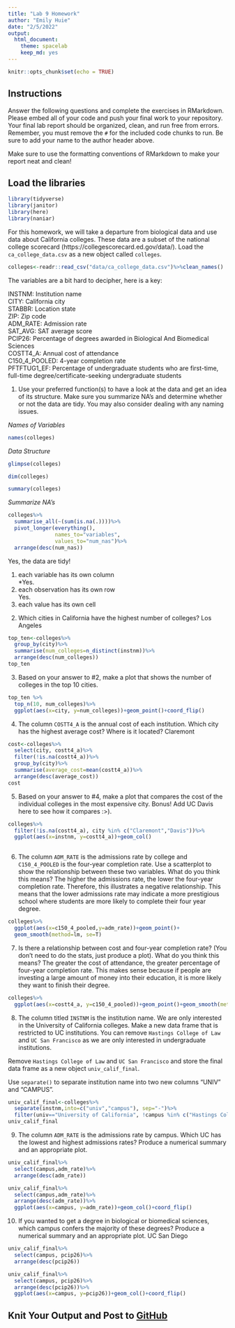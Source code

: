 ```yaml
---
title: "Lab 9 Homework"
author: "Emily Huie"
date: "2/5/2022"
output:
  html_document: 
    theme: spacelab
    keep_md: yes
---
```


```r
knitr::opts_chunk$set(echo = TRUE)
```

## Instructions
Answer the following questions and complete the exercises in RMarkdown. Please embed all of your code and push your final work to your repository. Your final lab report should be organized, clean, and run free from errors. Remember, you must remove the `#` for the included code chunks to run. Be sure to add your name to the author header above.  

Make sure to use the formatting conventions of RMarkdown to make your report neat and clean!  

## Load the libraries
```r
library(tidyverse)
library(janitor)
library(here)
library(naniar)
``` 

For this homework, we will take a departure from biological data and use data about California colleges. These data are a subset of the national college scorecard (https://collegescorecard.ed.gov/data/). Load the `ca_college_data.csv` as a new object called `colleges`.
```r
colleges<-readr::read_csv("data/ca_college_data.csv")%>%clean_names()
```

The variables are a bit hard to decipher, here is a key:  

INSTNM: Institution name  
CITY: California city  
STABBR: Location state  
ZIP: Zip code  
ADM_RATE: Admission rate  
SAT_AVG: SAT average score  
PCIP26: Percentage of degrees awarded in Biological And Biomedical Sciences  
COSTT4_A: Annual cost of attendance  
C150_4_POOLED: 4-year completion rate  
PFTFTUG1_EF: Percentage of undergraduate students who are first-time, full-time degree/certificate-seeking undergraduate students  

1. Use your preferred function(s) to have a look at the data and get an idea of its structure. Make sure you summarize NA's and determine whether or not the data are tidy. You may also consider dealing with any naming issues.

_Names of Variables_
```r
names(colleges)
```
_Data Structure_
```r
glimpse(colleges)
```
```r
dim(colleges)
```

```r
summary(colleges)
```
_Summarize NA's_
```r
colleges%>%
  summarise_all(~(sum(is.na(.))))%>%
  pivot_longer(everything(),
               names_to="variables",
               values_to="num_nas")%>%
  arrange(desc(num_nas))
```

Yes, the data are tidy!

(1) each variable has its own column  
*Yes. 
(2) each observation has its own row  
Yes. 
(3) each value has its own cell 

2. Which cities in California have the highest number of colleges?
Los Angeles
```r
top_ten<-colleges%>%
  group_by(city)%>%
  summarise(num_colleges=n_distinct(instnm))%>%
  arrange(desc(num_colleges))
top_ten
```

3. Based on your answer to #2, make a plot that shows the number of colleges in the top 10 cities.
```r
top_ten %>%
  top_n(10, num_colleges)%>%
  ggplot(aes(x=city, y=num_colleges))+geom_point()+coord_flip()
```

4. The column `COSTT4_A` is the annual cost of each institution. Which city has the highest average cost? Where is it located?
Claremont
```r
cost<-colleges%>%
  select(city, costt4_a)%>%
  filter(!is.na(costt4_a))%>%
  group_by(city)%>%
  summarise(average_cost=mean(costt4_a))%>%
  arrange(desc(average_cost))
cost
```

5. Based on your answer to #4, make a plot that compares the cost of the individual colleges in the most expensive city. Bonus! Add UC Davis here to see how it compares :>).

```r
colleges%>%
  filter(!is.na(costt4_a), city %in% c("Claremont","Davis"))%>%
  ggplot(aes(x=instnm, y=costt4_a))+geom_col()
  
```

6. The column `ADM_RATE` is the admissions rate by college and `C150_4_POOLED` is the four-year completion rate. Use a scatterplot to show the relationship between these two variables. What do you think this means?
The higher the admissions rate, the lower the four-year completion rate. Therefore, this illustrates a negative relationship. This means that the lower admissions rate may indicate a more prestigious school where students are more likely to complete their four year degree. 
```r
colleges%>%
  ggplot(aes(x=c150_4_pooled,y=adm_rate))+geom_point()+
  geom_smooth(method=lm, se=T)
```

7. Is there a relationship between cost and four-year completion rate? (You don't need to do the stats, just produce a plot). What do you think this means?
The greater the cost of attendance, the greater percentage of four-year completion rate. This makes sense because if people are investing a large amount of money into their education, it is more likely they want to finish their degree. 
```r
colleges%>%
  ggplot(aes(x=costt4_a, y=c150_4_pooled))+geom_point()+geom_smooth(method=lm, se=T)
```

8. The column titled `INSTNM` is the institution name. We are only interested in the University of California colleges. Make a new data frame that is restricted to UC institutions. You can remove `Hastings College of Law` and `UC San Francisco` as we are only interested in undergraduate institutions.

Remove `Hastings College of Law` and `UC San Francisco` and store the final data frame as a new object `univ_calif_final`.

Use `separate()` to separate institution name into two new columns "UNIV" and "CAMPUS".
```r
univ_calif_final<-colleges%>%
  separate(instnm,into=c("univ","campus"), sep="-")%>%
  filter(univ=="University of California", !campus %in% c("Hastings College of Law", "San Francisco"))
univ_calif_final
```


9. The column `ADM_RATE` is the admissions rate by campus. Which UC has the lowest and highest admissions rates? Produce a numerical summary and an appropriate plot.
```r
univ_calif_final%>%
  select(campus,adm_rate)%>%
  arrange(desc(adm_rate))
```

```r
univ_calif_final%>%
  select(campus,adm_rate)%>%
  arrange(desc(adm_rate))%>%
  ggplot(aes(x=campus, y=adm_rate))+geom_col()+coord_flip()
```

10. If you wanted to get a degree in biological or biomedical sciences, which campus confers the majority of these degrees? Produce a numerical summary and an appropriate plot.
UC San Diego
```r
univ_calif_final%>%
  select(campus, pcip26)%>%
  arrange(desc(pcip26))
```

```r
univ_calif_final%>%
  select(campus, pcip26)%>%
  arrange(desc(pcip26))%>%
  ggplot(aes(x=campus, y=pcip26))+geom_col()+coord_flip()
```

## Knit Your Output and Post to [GitHub](https://github.com/FRS417-DataScienceBiologists)
